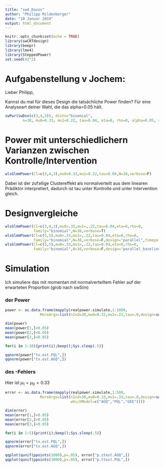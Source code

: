 ```yaml
---
title: "swd_Davos"
author: "Philipp Mildenberger"
date: "10 Januar 2019"
output: html_document
---
```


```r
knitr::opts_chunk$set(echo = TRUE)
library(swCRTdesign)
library(beepr)
library(lme4)
library(SteppedPower)
set.seed(42^2)
```

# Aufgabenstellung v Jochem:

Lieber Philipp,

Kannst du mal für dieses Design die tatsächliche Power finden?
Für eine Analyseart deiner Wahl, die das alpha=0.05 hält.


```r
swPwr(swDsn(c(3,4,3)), distn="binomial", 
        n=38, mu0=0.33, mu1=0.22, tau=0.04, eta=0, rho=0, alpha=0.05, retDATA=FALSE)
```


# Power mit unterschiedlichern Varianzen zwischen Kontrolle/Intervention

```r
wlsGlmmPower(Cl=c(3,4,3),mu0=0.33,mu1=0.22,tau=0.04,N=38,verbose=F)
```
Dabei ist der zufэllige Clustereffekt als normalverteilt aus dem linearen Prädiktor interpretiert,
dadurch ist tau unter Kontrolle und unter Intervention gleich.

# Designvergleiche
```r
wlsGlmmPower(Cl=c(3,4,3),mu0=.33,mu1=,.22,tau=0.04,eta=0,rho=0,
             family="binomial",N=38,verbose=T)
wlsGlmmPower(Cl=c(5,5),mu0=.33,mu1=,.22,tau=0.04,eta=0,rho=0,
             family="binomial",N=38,verbose=F,design="parallel",timepoints=4)
wlsGlmmPower(Cl=c(5,5),mu0=.33,mu1=,.22,tau=0.04,eta=0,rho=0,
             family="binomial",N=38,verbose=F,design="parallel_baseline",timepoints=4)
```



# Simulation

Ich simuliere das mit momentan mit normalverteiltem Fehler auf der erwarteten Proportion (grob nach swSim)

### der Power
```r
power <- as.data.frame(mapply(realpower.simulate,1:1000,
                MoreArgs=list(nInd=38,mu0=0.33,mu1=.22,tau=.0,design=swDsn(c(3,4,3)),whichModel=c("AGQ","PQL"))))

dim(power)
mean(power[1,]<0.05)
mean(power[2,]<0.05)
mean(power[3,]<0.05)

for(i in 1:10){print(i);beep();Sys.sleep(.5)}

qqnorm(power["tx.est.PQL",])
qqnorm(power["tx.est.AGQ",])
```

### des \alpha-Fehlers

Hier ist $\mu_1=\mu_0=0.33$
```r
error <- as.data.frame(mapply(realpower.simulate,1:500,
                MoreArgs=list(nInd=38,mu0=0.33,mu1=.33,tau=.0,design=swDsn(c(3,4,3)),
                              whichModel=c("AGQ","PQL","GEE"))))

dim(error)
mean(error[1,]<0.05)
mean(error[2,]<0.05)
mean(error[3,]<0.05)

for(i in 1:5){print(i);beep();Sys.sleep(.5)}

qqnorm(error["tx.est.PQL",])
qqnorm(error["tx.est.AGQ",])

qqplot(qunif(ppoints(1000),p=.05), error["p.ztest.AGQ",])
qqplot(qunif(ppoints(1000),p=.05), error["p.ttest.PQL",])

```

